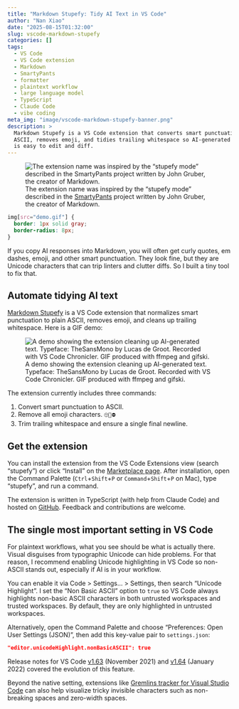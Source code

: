 ```yaml
---
title: "Markdown Stupefy: Tidy AI Text in VS Code"
author: "Nan Xiao"
date: "2025-08-15T01:32:00"
slug: vscode-markdown-stupefy
categories: []
tags:
  - VS Code
  - VS Code extension
  - Markdown
  - SmartyPants
  - formatter
  - plaintext workflow
  - large language model
  - TypeScript
  - Claude Code
  - vibe coding
meta_img: "image/vscode-markdown-stupefy-banner.png"
description: >
  Markdown Stupefy is a VS Code extension that converts smart punctuation to
  ASCII, removes emoji, and tidies trailing whitespace so AI-generated text
  is easy to edit and diff.
---
```


![The extension name was inspired by the "stupefy mode" described in the
[SmartyPants](https://daringfireball.net/projects/smartypants/) project written
by John Gruber, the creator of Markdown.
](/image/vscode-markdown-stupefy-banner.png)

```css
img[src="demo.gif"] {
  border: 1px solid gray;
  border-radius: 8px;
}
```

If you copy AI responses into Markdown, you will often get curly quotes,
em dashes, emoji, and other smart punctuation. They look fine, but they are
Unicode characters that can trip linters and clutter diffs.
So I built a tiny tool to fix that.

## Automate tidying AI text

[Markdown Stupefy](https://marketplace.visualstudio.com/items?itemName=nanxstats.markdown-stupefy)
is a VS Code extension that normalizes smart punctuation to plain ASCII,
removes emoji, and cleans up trailing whitespace. Here is a GIF demo:

![A demo showing the extension cleaning up AI-generated text.
Typeface: TheSansMono by Lucas de Groot. Recorded with VS Code Chronicler.
GIF produced with ffmpeg and gifski.](demo.gif)

The extension currently includes three commands:

1. Convert smart punctuation to ASCII.
2. Remove all emoji characters. `🙄🙅⛔`
3. Trim trailing whitespace and ensure a single final newline.

## Get the extension

You can install the extension from the VS Code Extensions view (search "stupefy")
or click "Install" on the [Marketplace
page](https://marketplace.visualstudio.com/items?itemName=nanxstats.markdown-stupefy).
After installation, open the Command Palette (`Ctrl`+`Shift`+`P` or
`Command`+`Shift`+`P` on Mac), type "stupefy", and run a command.

The extension is written in TypeScript (with help from Claude Code) and
hosted on [GitHub](https://github.com/nanxstats/vscode-markdown-stupefy).
Feedback and contributions are welcome.

## The single most important setting in VS Code

For plaintext workflows, what you see should be what is actually there.
Visual disguises from typographic Unicode can hide problems.
For that reason, I recommend enabling Unicode highlighting in VS Code
so non-ASCII stands out, especially if AI is in your workflow.

You can enable it via Code > Settings... > Settings, then search
"Unicode Highlight". I set the "Non Basic ASCII" option to `true` so VS Code
always highlights non-basic ASCII characters in both untrusted workspaces and
trusted workspaces. By default, they are only highlighted in untrusted workspaces.

Alternatively, open the Command Palette and choose "Preferences: Open User Settings (JSON)",
then add this key-value pair to `settings.json`:

```json
"editor.unicodeHighlight.nonBasicASCII": true
```

Release notes for VS Code
[v1.63](https://code.visualstudio.com/updates/v1_63#_unicode-highlighting) (November 2021) and
[v1.64](https://code.visualstudio.com/updates/v1_64#_unicode-highlighting-improvements) (January 2022)
covered the evolution of this feature.

Beyond the native setting, extensions like [Gremlins tracker for Visual Studio
Code](https://marketplace.visualstudio.com/items?itemName=nhoizey.gremlins)
can also help visualize tricky invisible characters such as
non-breaking spaces and zero-width spaces.
